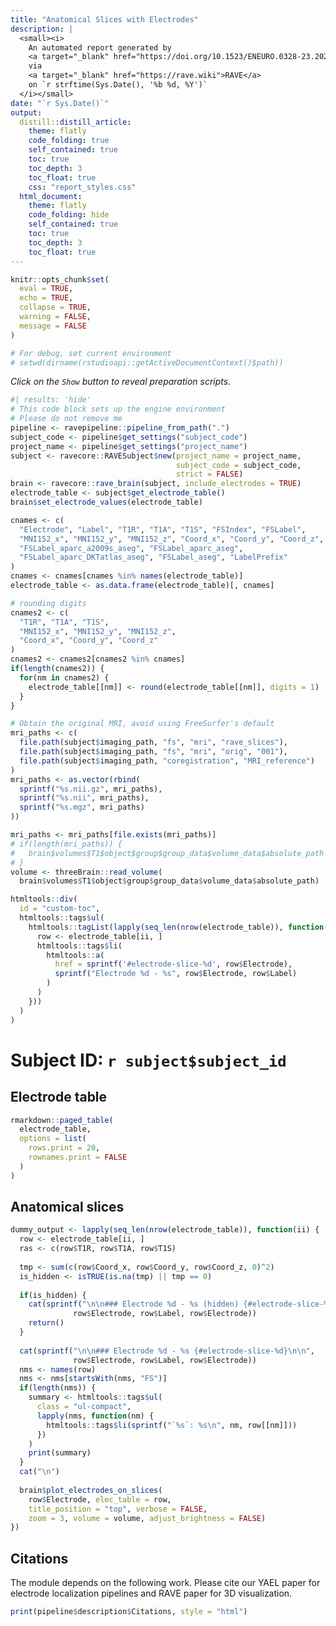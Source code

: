 ```yaml
---
title: "Anatomical Slices with Electrodes"
description: | 
  <small><i>
    An automated report generated by 
    <a target="_blank" href="https://doi.org/10.1523/ENEURO.0328-23.2023">YAEL</a>
    via 
    <a target="_blank" href="https://rave.wiki">RAVE</a> 
    on `r strftime(Sys.Date(), '%b %d, %Y')`
  </i></small>
date: "`r Sys.Date()`"
output: 
  distill::distill_article:
    theme: flatly
    code_folding: true
    self_contained: true
    toc: true
    toc_depth: 3
    toc_float: true
    css: "report_styles.css"
  html_document:
    theme: flatly
    code_folding: hide
    self_contained: true
    toc: true
    toc_depth: 3
    toc_float: true
---
```


```r
knitr::opts_chunk$set(
  eval = TRUE,
  echo = TRUE,
  collapse = TRUE,
  warning = FALSE,
  message = FALSE
)

# For debug, set current environment
# setwd(dirname(rstudioapi::getActiveDocumentContext()$path))
```



*Click on the `Show` button to reveal preparation scripts.*

```r
#| results: 'hide'
# This code block sets up the engine environment
# Please do not remove me
pipeline <- ravepipeline::pipeline_from_path(".")
subject_code <- pipeline$get_settings("subject_code")
project_name <- pipeline$get_settings("project_name")
subject <- ravecore::RAVESubject$new(project_name = project_name,
                                     subject_code = subject_code,
                                     strict = FALSE)
brain <- ravecore::rave_brain(subject, include_electrodes = TRUE)
electrode_table <- subject$get_electrode_table()
brain$set_electrode_values(electrode_table)

cnames <- c(
  "Electrode", "Label", "T1R", "T1A", "T1S", "FSIndex", "FSLabel", 
  "MNI152_x", "MNI152_y", "MNI152_z", "Coord_x", "Coord_y", "Coord_z", 
  "FSLabel_aparc_a2009s_aseg", "FSLabel_aparc_aseg", 
  "FSLabel_aparc_DKTatlas_aseg", "FSLabel_aseg", "LabelPrefix"
)
cnames <- cnames[cnames %in% names(electrode_table)]
electrode_table <- as.data.frame(electrode_table)[, cnames]

# rounding digits
cnames2 <- c(
  "T1R", "T1A", "T1S", 
  "MNI152_x", "MNI152_y", "MNI152_z", 
  "Coord_x", "Coord_y", "Coord_z"
)
cnames2 <- cnames2[cnames2 %in% cnames]
if(length(cnames2)) {
  for(nm in cnames2) {
    electrode_table[[nm]] <- round(electrode_table[[nm]], digits = 1)
  }
}

# Obtain the original MRI, avoid using FreeSurfer's default
mri_paths <- c(
  file.path(subject$imaging_path, "fs", "mri", "rave_slices"),
  file.path(subject$imaging_path, "fs", "mri", "orig", "001"),
  file.path(subject$imaging_path, "coregistration", "MRI_reference")
)
mri_paths <- as.vector(rbind(
  sprintf("%s.nii.gz", mri_paths),
  sprintf("%s.nii", mri_paths),
  sprintf("%s.mgz", mri_paths)
))

mri_paths <- mri_paths[file.exists(mri_paths)]
# if(length(mri_paths)) {
#   brain$volumes$T1$object$group$group_data$volume_data$absolute_path <- mri_paths[[1]]
# }
volume <- threeBrain::read_volume(
  brain$volumes$T1$object$group$group_data$volume_data$absolute_path)
```

::: {.hidden}

```r
htmltools::div(
  id = "custom-toc",
  htmltools::tags$ul(
    htmltools::tagList(lapply(seq_len(nrow(electrode_table)), function(ii) {
      row <- electrode_table[ii, ]
      htmltools::tags$li(
        htmltools::a(
          href = sprintf('#electrode-slice-%d', row$Electrode),
          sprintf("Electrode %d - %s", row$Electrode, row$Label)
        )
      )
    }))
  )
)
```

:::

# Subject ID: ``r subject$subject_id``


## Electrode table

```r
rmarkdown::paged_table(
  electrode_table,
  options = list(
    rows.print = 20,
    rownames.print = FALSE
  )
)
```

## Anatomical slices

```r
dummy_output <- lapply(seq_len(nrow(electrode_table)), function(ii) {
  row <- electrode_table[ii, ]
  ras <- c(row$T1R, row$T1A, row$T1S)
  
  tmp <- sum(c(row$Coord_x, row$Coord_y, row$Coord_z, 0)^2)
  is_hidden <- isTRUE(is.na(tmp) || tmp == 0)
  
  if(is_hidden) {
    cat(sprintf("\n\n### Electrode %d - %s (hidden) {#electrode-slice-%d}\n\n", 
              row$Electrode, row$Label, row$Electrode))
    return()
  }
  
  cat(sprintf("\n\n### Electrode %d - %s {#electrode-slice-%d}\n\n", 
              row$Electrode, row$Label, row$Electrode))
  nms <- names(row)
  nms <- nms[startsWith(nms, "FS")]
  if(length(nms)) {
    summary <- htmltools::tags$ul(
      class = "ul-compact",
      lapply(nms, function(nm) {
        htmltools::tags$li(sprintf("`%s`: %s\n", nm, row[[nm]]))
      })
    )
    print(summary)
  }
  cat("\n")
  
  brain$plot_electrodes_on_slices(
    row$Electrode, elec_table = row,
    title_position = "top", verbose = FALSE,
    zoom = 3, volume = volume, adjust_brightness = FALSE)
})
```


<!--
brain$plot(controllers = list("Display Data" = "LabelPrefix"), 
           side_display = FALSE, control_display = FALSE,
           background = "#1a1a1a")
-->



## Citations

The module depends on the following work. Please cite our YAEL paper for electrode localization pipelines and RAVE paper for 3D visualization.

```r
print(pipeline$description$Citations, style = "html")
```


<script>
document.addEventListener("DOMContentLoaded", function () {
  let count = 0;
  const insert_custom_toc = () => {
    const custom_toc = document.getElementById("custom-toc");
    const toc = document.querySelector("d-article.d-article-with-toc #TOC");
    if(!custom_toc) { return; }
    if(toc) {
      toc.appendChild(custom_toc);
      return;
    }
    if(count > 10) { return; }
    count++;
    console.log(toc);
    setTimeout(insert_custom_toc, 500);
  };
  insert_custom_toc();
});
</script>
